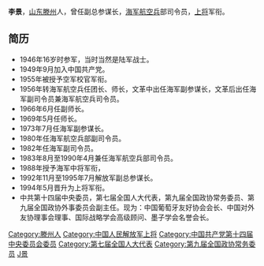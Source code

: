 '''李景'''{{BD|1930年|3月|catIdx=L}}，[[山东省|山东]][[滕州市|滕州]]人，曾任副总参谋长，[[中國人民解放軍海軍航空兵|海军航空兵]]部司令员，[[中国人民解放军上将|上将]]军衔。

==简历==
*1946年16岁时参军，当时当然是陆军战士。
*1949年9月加入中国共产党。
*1955年被授予空军校官军衔。
*1956年转海军航空兵任团长、师长，文革中出任海军副参谋长，文革后出任海军副司令员兼海军航空兵司令员。
*1966年6月任副师长。
*1969年5月任师长。
*1973年7月任海军副参谋长。
*1980年任海军航空兵部副司令员。
*1982年任海军副司令员。
*1983年8月至1990年4月兼任海军航空兵部司令员。
*1988年授予海军中将军衔，
*1992年11月至1995年7月解放军副总参谋长。
*1994年5月晋升为上将军衔。
*中共第十四届中央委员，第七届全国人大代表，第九届全国政协常务委员、第九届全国政协外事委员会副主任。现为：中国葡萄牙友好协会会长、中国对外友协理事会理事、国际战略学会高级顾问、墨子学会名誉会长。
{{中国人民解放军上将/1994}}

[[Category:滕州人|Category:滕州人]]
[[Category:中国人民解放军上将|Category:中国人民解放军上将]]
[[Category:中国共产党第十四届中央委员会委员|Category:中国共产党第十四届中央委员会委员]]
[[Category:第七届全国人大代表|Category:第七届全国人大代表]]
[[Category:第九届全国政协常务委员|Category:第九届全国政协常务委员]]
[[Category:李姓|J景]]